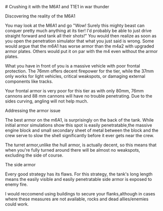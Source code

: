 <div style={{textAlign: `center`, marginTop: 25}}>
  # Crushing it with the M6A1 and T1E1 in war thunder
</div>

<div className="textbox">
  <p className="subtitle">Discovering the reality of the M6A1 </p>

  You may look at the M6A1 and go "Wow! Surely this mighty beast can conquer pretty much anything at its tier! I'd probably be able to just drive straight forward and tank all their shots!" You would then realize as soon as you open the penetration simulator that what you just said is wrong. Some would argue that the m6A1 has worse armor than the m4a2 with upgraded armor plates. Others would put it on par with the m4 even without the armor plates.

  What you have in front of you is a massive vehicle with poor frontal protection. The 76mm offers decent firepower for the tier, while the 37mm only works for light vehicles, critical weakspots, or damaging external components like tracks.

  Your frontal armor is very poor for this tier as with only 80mm, 76mm cannons and 88 mm cannons will have no trouble penetrating. Due to the sides curving, angling will not help much.

  <p className="subtitle">Addressing the armor issue </p>

  The best armor on the m6A1, is surprisingly on the back of the tank. While initial armor simulations show this spot is easily penetratable,the massive engine block and small secondary sheet of metal between the block and the crew serve to slow the shell significantly before it ever gets near the crew.

  The turret armor,unlike the hull armor, is actually decent, so this means that when you're fully turned around there will be almost no weakspots, excluding the side of course.

  <p className="subtitle">The side armor</p>

  Every good strategy has its flaws. For this strategy, the tank's long length means the easily visible and easily penetratable side armor is exposed to enemy fire.

  I would reccomend using buildings to secure your flanks,although in cases where these measures are not available, rocks and dead allies/enemies could work.

  
</div>